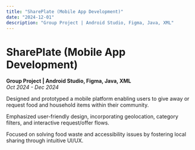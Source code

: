 ```yaml
---
title: "SharePlate (Mobile App Development)"
date: "2024-12-01"
description: "Group Project | Android Studio, Figma, Java, XML"
---
```


# SharePlate (Mobile App Development)

**Group Project | Android Studio, Figma, Java, XML**  
*Oct 2024 - Dec 2024*

Designed and prototyped a mobile platform enabling users to give away or request food and household items within their community.

Emphasized user-friendly design, incorporating geolocation, category filters, and interactive request/offer flows.

Focused on solving food waste and accessibility issues by fostering local sharing through intuitive UI/UX. 